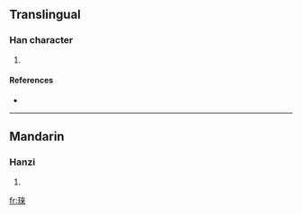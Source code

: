==Translingual==

===Han character===
{{Han char|rn=96|rad=玉|as=08|sn=12|four=|canj=一土木人人 (MGDOO)}}

# {{defn|Han|sort=玉08}}

====References====
* {{Han ref|kx=0734.120|dkj=21050|dj=1146.170|hdz=21120.110|uh=741C|ud=29724}}

----

==Mandarin==

===Hanzi===
{{cmn-hanzi|pin=[[lái]] ([[lai2]])|wg=lai<sup>2</sup>}}

# {{defn|Mandarin}}

[[fr:琜]]